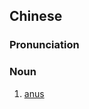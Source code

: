==Chinese==
{{zh-forms|type=21}}

===Pronunciation===
{{zh-pron
|m=dìngyǎnzi
|cat=n
}}

===Noun===
{{zh-noun}}

# {{lb|zh|dialectal|_|Mandarin}} [[anus]]